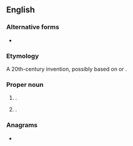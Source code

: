 {{also|darian|darían}}
==English==

===Alternative forms===
* {{l|en|Darien}}

===Etymology===
A 20th-century invention, possibly based on {{m|en|Darius}} or {{m|en|Dorian}}.

===Proper noun===
{{en-proper noun}}

# {{given name|male|from=coinages}}.
# {{given name|female|from=coinages}}.

===Anagrams===
* {{anagrams|en|Adrian|Ardian|ardian|radian}}